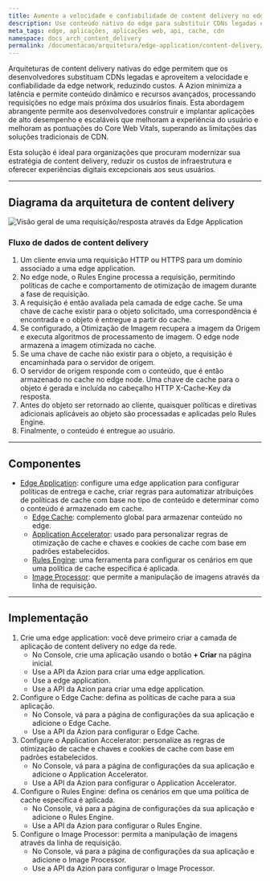 ```yaml
---
title: Aumente a velocidade e confiabilidade de content delivery no edge
description: Use conteúdo nativo do edge para substituir CDNs legadas e aproveitar a velocidade e confiabilidade do edge, reduzindo custos.
meta_tags: edge, aplicações, aplicações web, api, cache, cdn
namespace: docs_arch_content_delivery
permalink: /documentacao/arquitetura/edge-application/content-delivery/
---
```


Arquiteturas de content delivery nativas do edge permitem que os desenvolvedores substituam CDNs legadas e aproveitem a velocidade e confiabilidade da edge network, reduzindo custos. A Azion minimiza a latência e permite conteúdo dinâmico e recursos avançados, processando requisições no edge mais próxima dos usuários finais. Esta abordagem abrangente permite aos desenvolvedores construir e implantar aplicações de alto desempenho e escaláveis que melhoram a experiência do usuário e melhoram as pontuações do Core Web Vitals, superando as limitações das soluções tradicionais de CDN.

Esta solução é ideal para organizações que procuram modernizar sua estratégia de content delivery, reduzir os custos de infraestrutura e oferecer experiências digitais excepcionais aos seus usuários.

---

## Diagrama da arquitetura de content delivery

![Visão geral de uma requisição/resposta através da Edge Application](/assets/docs/images/uploads/content-delivery-arch.png)

### Fluxo de dados de content delivery

1. Um cliente envia uma requisição HTTP ou HTTPS para um domínio associado a uma edge application.
2. No edge node, o Rules Engine processa a requisição, permitindo políticas de cache e comportamento de otimização de imagem durante a fase de requisição.
3. A requisição é então avaliada pela camada de edge cache. Se uma chave de cache existir para o objeto solicitado, uma correspondência é encontrada e o objeto é entregue a partir do cache.
4. Se configurado, a Otimização de Imagem recupera a imagem da Origem e executa algoritmos de processamento de imagem. O edge node armazena a imagem otimizada no cache.
5. Se uma chave de cache não existir para o objeto, a requisição é encaminhada para o servidor de origem.
6. O servidor de origem responde com o conteúdo, que é então armazenado no cache no edge node. Uma chave de cache para o objeto é gerada e incluída no cabeçalho HTTP X-Cache-Key da resposta.
7. Antes do objeto ser retornado ao cliente, quaisquer políticas e diretivas adicionais aplicáveis ao objeto são processadas e aplicadas pelo Rules Engine.
8. Finalmente, o conteúdo é entregue ao usuário.

---

## Componentes

- [Edge Application](/pt-br/documentacao/produtos/build/edge-application/): configure uma edge application para configurar políticas de entrega e cache, criar regras para automatizar atribuições de políticas de cache com base no tipo de conteúdo e determinar como o conteúdo é armazenado em cache.
    - [Edge Cache](/pt-br/documentacao/produtos/build/edge-application/edge-cache/): complemento global para armazenar conteúdo no edge.
    - [Application Accelerator](/pt-br/documentacao/produtos/build/edge-application/application-accelerator/): usado para personalizar regras de otimização de cache e chaves e cookies de cache com base em padrões estabelecidos.
    - [Rules Engine](/pt-br/documentacao/produtos/build/edge-application/rules-engine/): uma ferramenta para configurar os cenários em que uma política de cache específica é aplicada.
    - [Image Processor](/pt-br/documentacao/produtos/build/edge-application/image-processor/): que permite a manipulação de imagens através da linha de requisição.

---

## Implementação

1. Crie uma edge application: você deve primeiro criar a camada de aplicação de content delivery no edge da rede.
    - No Console, crie uma aplicação usando o botão **+ Criar** na página inicial.
    - Use a API da Azion para criar uma edge application.
    - Use a edge application.
    - Use a API da Azion para criar uma edge application.
2. Configure o Edge Cache: defina as políticas de cache para a sua aplicação.
    - No Console, vá para a página de configurações da sua aplicação e adicione o Edge Cache.
    - Use a API da Azion para configurar o Edge Cache.
3. Configure o Application Accelerator: personalize as regras de otimização de cache e chaves e cookies de cache com base em padrões estabelecidos.
    - No Console, vá para a página de configurações da sua aplicação e adicione o Application Accelerator.
    - Use a API da Azion para configurar o Application Accelerator.
4. Configure o Rules Engine: defina os cenários em que uma política de cache específica é aplicada.
    - No Console, vá para a página de configurações da sua aplicação e adicione o Rules Engine.
    - Use a API da Azion para configurar o Rules Engine.
5. Configure o Image Processor: permita a manipulação de imagens através da linha de requisição.
    - No Console, vá para a página de configurações da sua aplicação e adicione o Image Processor.
    - Use a API da Azion para configurar o Image Processor.
